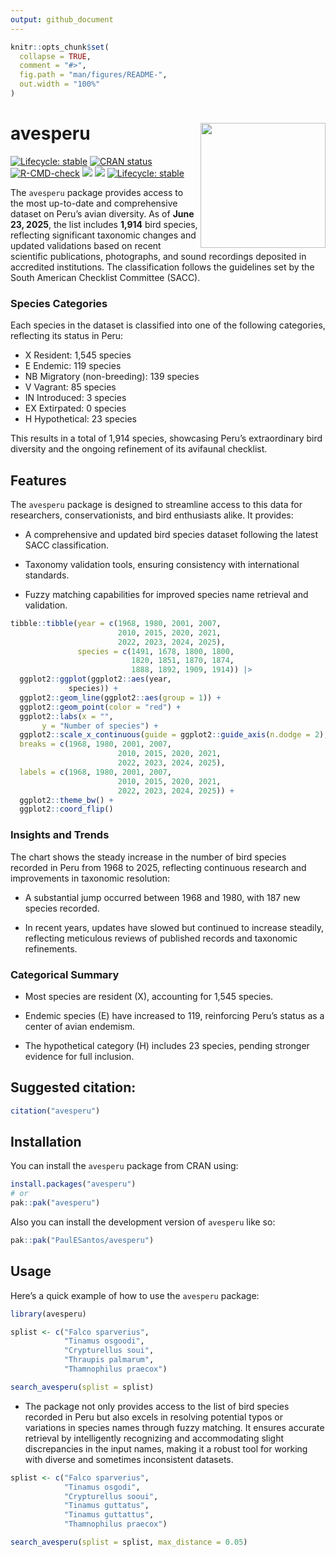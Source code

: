 ```yaml
---
output: github_document
---
```


<!-- README.md is generated from README.Rmd. Please edit that file -->


```r
knitr::opts_chunk$set(
  collapse = TRUE,
  comment = "#>",
  fig.path = "man/figures/README-",
  out.width = "100%"
)
```

# avesperu <a href='https://github.com/PaulESantos/avesperu'><img src='man/figures/avesperu.svg' align="right" height="200" width="200" /></a>


<!-- badges: start -->
[![Lifecycle: stable](https://img.shields.io/badge/lifecycle-stable-green.svg)](https://lifecycle.r-lib.org/articles/stages.html#stable)
[![CRAN status](https://www.r-pkg.org/badges/version/avesperu)](https://CRAN.R-project.org/package=avesperu)
[![R-CMD-check](https://github.com/PaulESantos/avesperu/actions/workflows/R-CMD-check.yaml/badge.svg)](https://github.com/PaulESantos/avesperu/actions/workflows/R-CMD-check.yaml)
[![](http://cranlogs.r-pkg.org/badges/grand-total/avesperu?color=green)](https://cran.r-project.org/package=avesperu)
[![](http://cranlogs.r-pkg.org/badges/last-week/avesperu?color=green)](https://cran.r-project.org/package=avesperu)
[![Lifecycle: stable](https://img.shields.io/badge/lifecycle-stable-brightgreen.svg)](https://lifecycle.r-lib.org/articles/stages.html#stable)
<!-- badges: end -->

The `avesperu` package provides access to the most up-to-date and comprehensive dataset on Peru's avian diversity. As of **June 23, 2025**, the list includes **1,914** bird species, reflecting significant taxonomic changes and updated validations based on recent scientific publications, photographs, and sound recordings deposited in accredited institutions. The classification follows the guidelines set by the South American Checklist Committee (SACC).

### Species Categories

Each species in the dataset is classified into one of the following categories, reflecting its status in Peru:

- X Resident: 1,545 species
- E Endemic: 119 species
- NB Migratory (non-breeding): 139 species
- V Vagrant: 85 species
- IN Introduced: 3 species
- EX Extirpated: 0 species
- H Hypothetical: 23 species

This results in a total of 1,914 species, showcasing Peru's extraordinary bird diversity and the ongoing refinement of its avifaunal checklist.

## Features

The `avesperu` package is designed to streamline access to this data for researchers, conservationists, and bird enthusiasts alike. It provides:

- A comprehensive and updated bird species dataset following the latest SACC classification.

- Taxonomy validation tools, ensuring consistency with international standards.

- Fuzzy matching capabilities for improved species name retrieval and validation.


```r
tibble::tibble(year = c(1968, 1980, 2001, 2007, 
                        2010, 2015, 2020, 2021,
                        2022, 2023, 2024, 2025),
               species = c(1491, 1678, 1800, 1800, 
                           1820, 1851, 1870, 1874, 
                           1888, 1892, 1909, 1914)) |> 
  ggplot2::ggplot(ggplot2::aes(year,
             species)) +
  ggplot2::geom_line(ggplot2::aes(group = 1)) +
  ggplot2::geom_point(color = "red") +
  ggplot2::labs(x = "",
       y = "Number of species") +
  ggplot2::scale_x_continuous(guide = ggplot2::guide_axis(n.dodge = 2),
  breaks = c(1968, 1980, 2001, 2007, 
                        2010, 2015, 2020, 2021,
                        2022, 2023, 2024, 2025),
  labels = c(1968, 1980, 2001, 2007, 
                        2010, 2015, 2020, 2021,
                        2022, 2023, 2024, 2025)) +
  ggplot2::theme_bw() +
  ggplot2::coord_flip()
```


### Insights and Trends

The chart shows the steady increase in the number of bird species recorded in Peru from 1968 to 2025, reflecting continuous research and improvements in taxonomic resolution:

- A substantial jump occurred between 1968 and 1980, with 187 new species recorded.

- In recent years, updates have slowed but continued to increase steadily, reflecting meticulous reviews of published records and taxonomic refinements.

### Categorical Summary

- Most species are resident (X), accounting for 1,545 species.

- Endemic species (E) have increased to 119, reinforcing Peru’s status as a center of avian endemism.

- The hypothetical category (H) includes 23 species, pending stronger evidence for full inclusion.

## Suggested citation:

```r
citation("avesperu")
```

## Installation

You can install the `avesperu` package from CRAN using:

```r
install.packages("avesperu")
# or
pak::pak("avesperu")
```

Also you can install the development version of `avesperu` like so:

``` r
pak::pak("PaulESantos/avesperu")
```

## Usage

Here's a quick example of how to use the `avesperu` package:



```r
library(avesperu)

splist <- c("Falco sparverius",
            "Tinamus osgoodi",
            "Crypturellus soui",
            "Thraupis palmarum",
            "Thamnophilus praecox")

search_avesperu(splist = splist)

```

- The package not only provides access to the list of bird species recorded in Peru but also excels in resolving potential typos or variations in species names through fuzzy matching. It ensures accurate retrieval by intelligently recognizing and accommodating slight discrepancies in the input names, making it a robust tool for working with diverse and sometimes inconsistent datasets.

```r
splist <- c("Falco sparverius",
            "Tinamus osgodi",
            "Crypturellus sooui",
            "Tinamus guttatus",
            "Tinamus guttattus",
            "Thamnophilus praecox")

search_avesperu(splist = splist, max_distance = 0.05)

```
